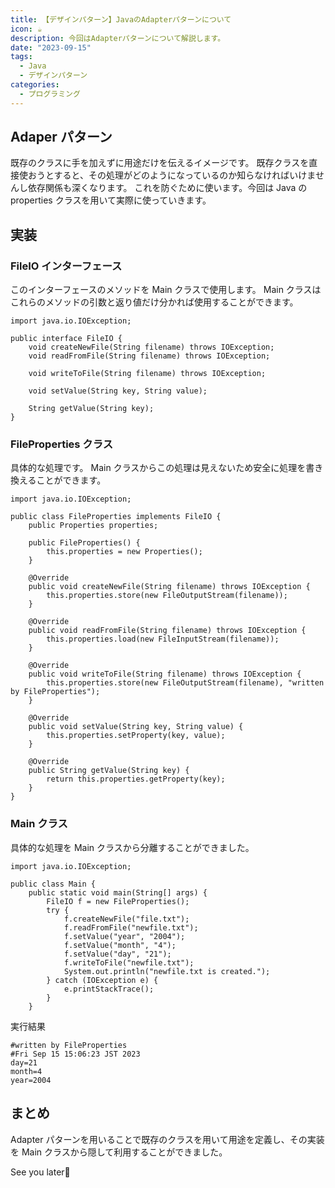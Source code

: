 ```yaml
---
title: 【デザインパターン】JavaのAdapterパターンについて
icon: ☕️
description: 今回はAdapterパターンについて解説します。
date: "2023-09-15"
tags:
  - Java
  - デザインパターン
categories:
  - プログラミング
---
```


## Adaper パターン

既存のクラスに手を加えずに用途だけを伝えるイメージです。
既存クラスを直接使おうとすると、その処理がどのようになっているのか知らなければいけませんし依存関係も深くなります。
これを防ぐために使います。今回は Java の properties クラスを用いて実際に使っていきます。

## 実装

### FileIO インターフェース

このインターフェースのメソッドを Main クラスで使用します。
Main クラスはこれらのメソッドの引数と返り値だけ分かれば使用することができます。

```java:java
import java.io.IOException;

public interface FileIO {
    void createNewFile(String filename) throws IOException;
    void readFromFile(String filename) throws IOException;

    void writeToFile(String filename) throws IOException;

    void setValue(String key, String value);

    String getValue(String key);
}
```

### FileProperties クラス

具体的な処理です。
Main クラスからこの処理は見えないため安全に処理を書き換えることができます。

```java:java
import java.io.IOException;

public class FileProperties implements FileIO {
    public Properties properties;

    public FileProperties() {
        this.properties = new Properties();
    }

    @Override
    public void createNewFile(String filename) throws IOException {
        this.properties.store(new FileOutputStream(filename));
    }

    @Override
    public void readFromFile(String filename) throws IOException {
        this.properties.load(new FileInputStream(filename));
    }

    @Override
    public void writeToFile(String filename) throws IOException {
        this.properties.store(new FileOutputStream(filename), "written by FileProperties");
    }

    @Override
    public void setValue(String key, String value) {
        this.properties.setProperty(key, value);
    }

    @Override
    public String getValue(String key) {
        return this.properties.getProperty(key);
    }
}
```

### Main クラス

具体的な処理を Main クラスから分離することができました。

```java:java
import java.io.IOException;

public class Main {
    public static void main(String[] args) {
        FileIO f = new FileProperties();
        try {
            f.createNewFile("file.txt");
            f.readFromFile("newfile.txt");
            f.setValue("year", "2004");
            f.setValue("month", "4");
            f.setValue("day", "21");
            f.writeToFile("newfile.txt");
            System.out.println("newfile.txt is created.");
        } catch (IOException e) {
            e.printStackTrace();
        }
    }
```

実行結果

```
#written by FileProperties
#Fri Sep 15 15:06:23 JST 2023
day=21
month=4
year=2004
```

## まとめ

Adapter パターンを用いることで既存のクラスを用いて用途を定義し、その実装を Main クラスから隠して利用することができました。

See you later👋
